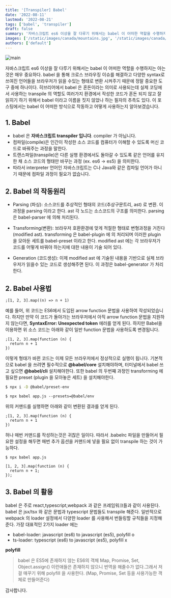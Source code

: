 ```yaml
---
title: '[Transpiler] Babel'
date: '2022-08-11'
lastmod: '2022-08-21'
tags: ['babel', 'transpiler']
draft: false
summary: '자바스크립트 es6 이상을 잘 다루기 위해서는 babel 이 어떠한 역할을 수행하지는 아는 것은 매우 중요하다. babel 을 통해 크로스 브라우징 이슈를 해결하고 다양한 syntax로 쓰여진 언어들을 브라우저가 읽을 수있는 형태로 변환 시켜주기 때문에 정말 중요한 도구 중에 하나이다. 히브리어에서 babel 은 혼돈이라는 의미로 사용되는데 실제 코딩에서 사용하는 transpile 의 역할도 여러가지 환경에서 작성한 코드가 혼돈 되지 않고 잘 읽히기 하기 위해서 babel 이라고 이름을 짓지 않았나 하는 필자의 추측도 있다. 이 포스팅에서는 babel 이 어떠한 방식으로 작동하고 어떻게 사용하는지 알아보겠습니다.'
images: ['/static/images/canada/mountains.jpg', '/static/images/canada/toronto.jpg']
authors: ['default']
---
```


![main](/static/babel/cover.jpg)

자바스크립트 es6 이상을 잘 다루기 위해서는 babel 이 어떠한 역할을 수행하지는 아는 것은 매우 중요하다. babel 을 통해 크로스 브라우징 이슈를 해결하고 다양한 syntax로 쓰여진 언어들을 브라우저가 읽을 수있는 형태로 변환 시켜주기 때문에 정말 중요한 도구 중에 하나이다. 히브리어에서 babel 은 혼돈이라는 의미로 사용되는데 실제 코딩에서 사용하는 transpile 의 역할도 여러가지 환경에서 작성한 코드가 혼돈 되지 않고 잘 읽히기 하기 위해서 babel 이라고 이름을 짓지 않았나 하는 필자의 추측도 있다. 이 포스팅에서는 babel 이 어떠한 방식으로 작동하고 어떻게 사용하는지 알아보겠습니다.

## 1. Babel

- babel 은 **자바스크립트 transpiler 입니다**. compiler 가 아닙니다.
- 컴파일(compile)은 인간이 작성한 소스 코드를 컴퓨터가 이해할 수 있도록 머신 코드로 바꿔주는 과정을 말한다.
- 트랜스파일(transpile)은 다른 실행 환경에서도 돌아갈 수 있도록 같은 언어를 유지한 채 소스 코드의 형태만 바꾸는 과정 (ex. es6 -> es5) 을 의미한다.
- 따라서 interpreter 언어인 자바스크립트는 C나 Java와 같은 컴파일 언어가 아니기 때문에 컴파일 과정이 필요가 없습니다.

## 2. Babel 의 작동원리

- Parsing (파싱): 소스코드를 추상적인 형태의 코드(추상구문트리, ast) 로 변환. 이과정을 parsing 이라고 한다. ast 각 노드는 소스코드의 구조를 의미한다. parsing 은 babel-parser 에 의해 처리된다.

- Transforming(변환): 브라우저 호환환경에 맞게 적절한 형태로 변형과정을 거친다 (modified ast). transforming 은 babel-plugin 에 의 처리되며 이러한 plugin 을 모아둔 세트를 babel-preset 이라고 한다. modified ast 에는 각 브라우저가 코드를 어떻게 바꿔야 하는지에 대한 내용이 기술 되어 있다.

- Generation (코드생성): 이제 modified ast 에 기술된 내용을 기반으로 실제 브라우저가 읽을수 있는 코드로 생성해주면 된다. 이 과정은 babel-generator 가 처리한다.

## 2. Babel 사용법

```tsx
;[1, 2, 3].map((n) => n + 1)
```

예를 들어, 위 코드는 ES6에서 도입된 arrow function 문법을 사용하여 작성되었습니다. 하지만 만약 이 코드가 돌아가는 브라우저에서 아직 arrow function 문법을 지원하지 않는다면, **SyntaxError: Unexpected token** 에러를 얻게 된다. 하지만 Babel을 이용하면 위 소스 코드는 아래와 같이 일반 function 문법을 사용하도록 변경됩니다.

```tsx
;[1, 2, 3].map(function (n) {
  return n + 1
})
```

이렇게 형태가 바뀐 코드는 이제 모든 브라우저에서 정상적으로 실행이 됩니다. 기본적으로 babel 을 쓰려면 필수적으로 **@babel/core** 설치해야하며, 터미널에서 babel 쓰고 싶으면 **@babel/cli** 설치해야한다.
또한 babel 의 두번쨰 과정인 transforming 에 필요한 preset (plugin 을 모아놓은 세트) 을 설치해야한다.

```bash
$ npx i -D @babel/preset-env
```

```tsx
$ npx babel app.js --presets=@babel/env
```

위의 커맨드를 실행하면 아래와 같이 변환된 결과를 얻게 된다.

```tsx
;[1, 2, 3].map(function (n) {
  return n + 1
})
```

허나 매번 커맨드를 작성하는것은 귀찮은 일이다. 따라서 .babelrc 파일을 만들어서 필요한 설정을 해두면 매번 추가 옵션을 커맨드에 넣을 필요 없이 transpile 하는 것이 가능하다.

```tsx
$ npx babel app.js

[1, 2, 3].map(function (n) {
  return n + 1;
});
```

## 3. Babel 의 활용

babel 은 주로 react,typescript,webpack 과 같은 프레임워크들과 같이 사용된다. babel 은 jsx/tsx 와 같은 문법과 typescript 문법들도 transpile 해준다. 일반적으로 webpack 의 loader 설정에서 다양한 loader 를 사용해서 번들링할 규칙들을 지정해준다. 가장 대표적인 2가지 loader 에는

- babel-loader: javascript (es6) to javascript (es5), polyfill o
- ts-loader: typescript (es6) to javascript (es5), polyfill x

**polyfill**

> babel 은 ES5에 존재하지 않는 ES6의 객체 Map, Promise, Set, Object.assign() 이런애들은 존재하지 않으니 번역을 해줄수가 없다.그래서 저걸 매꾸기 위해 polyfill 을 사용한다. (Map, Promise, Set 등을 사용가능한 객체로 만들어준다)

감사합니다.
